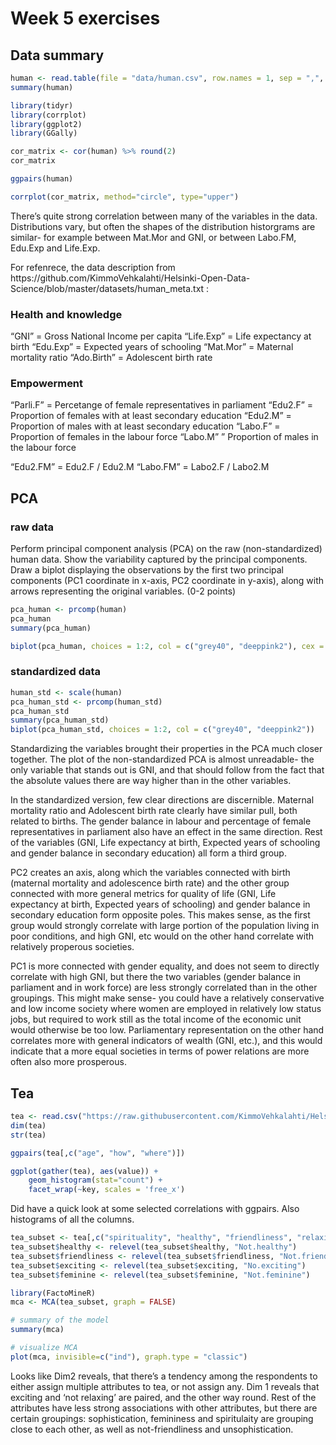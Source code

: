 # Week 5 exercises

## Data summary

```r
human <- read.table(file = "data/human.csv", row.names = 1, sep = ",", header = TRUE)
summary(human)
```

```r
library(tidyr)
library(corrplot)
library(ggplot2)
library(GGally)

cor_matrix <- cor(human) %>% round(2) 
cor_matrix 

ggpairs(human)

corrplot(cor_matrix, method="circle", type="upper")
```

There's quite strong correlation between many of the variables in the data. Distributions vary, but often the shapes of the distribution historgrams are similar- for example between Mat.Mor and GNI, or between Labo.FM, Edu.Exp and Life.Exp.

For refenrece, the data description from https://github.com/KimmoVehkalahti/Helsinki-Open-Data-Science/blob/master/datasets/human_meta.txt :

### Health and knowledge

"GNI" = Gross National Income per capita
"Life.Exp" = Life expectancy at birth
"Edu.Exp" = Expected years of schooling 
"Mat.Mor" = Maternal mortality ratio
"Ado.Birth" = Adolescent birth rate

### Empowerment

"Parli.F" = Percetange of female representatives in parliament
"Edu2.F" = Proportion of females with at least secondary education
"Edu2.M" = Proportion of males with at least secondary education
"Labo.F" = Proportion of females in the labour force
"Labo.M" " Proportion of males in the labour force

"Edu2.FM" = Edu2.F / Edu2.M
"Labo.FM" = Labo2.F / Labo2.M

## PCA

### raw data

Perform principal component analysis (PCA) on the raw (non-standardized) human data. Show the variability captured by the principal components. Draw a biplot displaying the observations by the first two principal components (PC1 coordinate in x-axis, PC2 coordinate in y-axis), along with arrows representing the original variables. (0-2 points)

```r
pca_human <- prcomp(human)
pca_human
summary(pca_human)

biplot(pca_human, choices = 1:2, col = c("grey40", "deeppink2"), cex = c(0.8, 1))
```

### standardized data

```r
human_std <- scale(human)
pca_human_std <- prcomp(human_std)
pca_human_std
summary(pca_human_std)
biplot(pca_human_std, choices = 1:2, col = c("grey40", "deeppink2"))

```

Standardizing the variables brought their properties in the PCA much closer together. The plot of the non-standardized PCA is almost unreadable- the only variable that stands out is GNI, and that should follow from the fact that the absolute values there are way higher than in the other variables.

In the standardized version, few clear directions are discernible. Maternal mortality ratio and Adolescent birth rate clearly have similar pull, both related to births. The gender balance in labour and percentage of female representatives in parliament also have an effect in the same direction. Rest of the variables (GNI, Life expectancy at birth, Expected years of schooling and gender balance in secondary education) all form a third group.

PC2 creates an axis, along which the variables connected with birth (maternal mortality and adolescence birth rate) and the other group connected with more general metrics for quality of life (GNI, Life expectancy at birth, Expected years of schooling) and gender balance in secondary education form opposite poles. This makes sense, as the first group would strongly correlate with large portion of the population living in poor conditions, and high GNI, etc would on the other hand correlate with relatively properous societies.

PC1 is more connected with gender equality, and does not seem to directly correlate with high GNI, but there the two variables (gender balance in parliament and in work force) are less strongly correlated than in the other groupings. This might make sense- you could have a relatively conservative and low income society where women are employed in relatively low status jobs, but required to work still as the total income of the economic unit would otherwise be too low. Parliamentary representation on the other hand correlates more with general indicators of wealth (GNI, etc.), and this would indicate that a more equal societies in terms of power relations are more often also more prosperous.

## Tea

```r
tea <- read.csv("https://raw.githubusercontent.com/KimmoVehkalahti/Helsinki-Open-Data-Science/master/datasets/tea.csv", stringsAsFactors = TRUE)
dim(tea)
str(tea)

ggpairs(tea[,c("age", "how", "where")])

ggplot(gather(tea), aes(value)) + 
    geom_histogram(stat="count") + 
    facet_wrap(~key, scales = 'free_x')
```
Did have a quick look at some selected correlations with ggpairs. Also histograms of all the columns. 

```r
tea_subset <- tea[,c("spirituality", "healthy", "friendliness", "relaxing", "sophisticated", "exciting", "feminine")]
tea_subset$healthy <- relevel(tea_subset$healthy, "Not.healthy") 
tea_subset$friendliness <- relevel(tea_subset$friendliness, "Not.friendliness") 
tea_subset$exciting <- relevel(tea_subset$exciting, "No.exciting") 
tea_subset$feminine <- relevel(tea_subset$feminine, "Not.feminine") 

library(FactoMineR)
mca <- MCA(tea_subset, graph = FALSE)

# summary of the model
summary(mca)

# visualize MCA
plot(mca, invisible=c("ind"), graph.type = "classic")
```
Looks like Dim2 reveals, that there's a tendency among the respondents to either assign multiple attributes to tea, or not assign any. Dim 1 reveals that exciting and 'not relaxing' are paired, and the other way round. Rest of the attributes have less strong associations with other attributes, but there are certain groupings: sophistication, femininess and spiritulaity are grouping close to each other, as well as not-friendliness and unsophistication.

